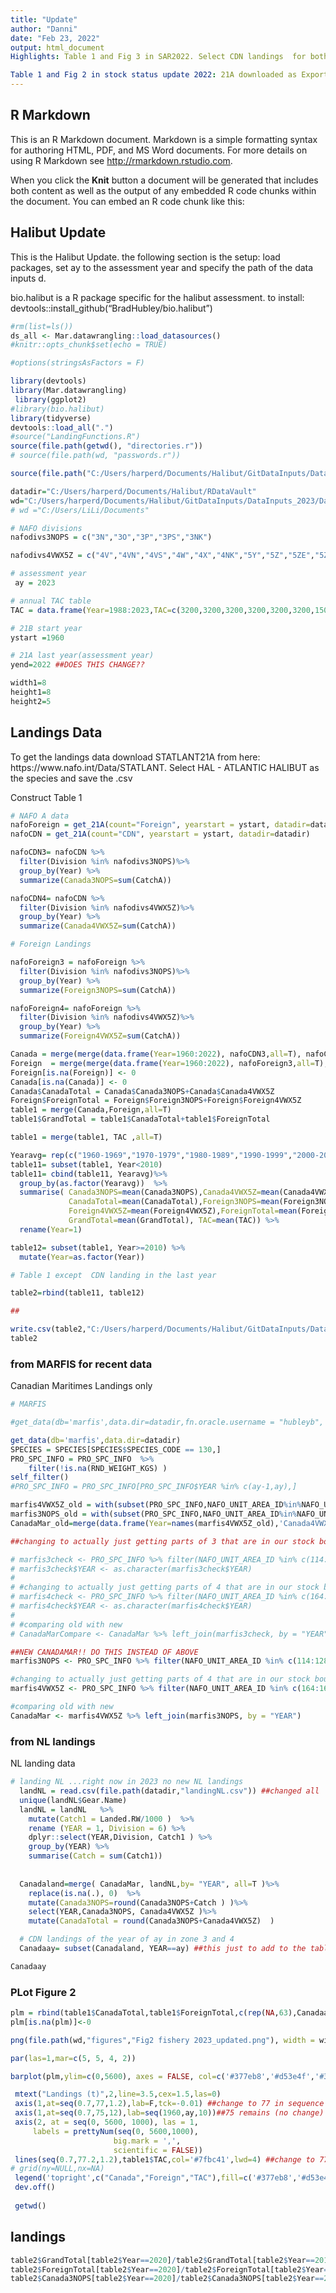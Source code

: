 ---
title: "Update"
author: "Danni"
date: "Feb 23, 2022"
output: html_document
Highlights: Table 1 and Fig 3 in SAR2022. Select CDN landings  for both CDN landing and international landing in NAFO A zone 5; sum of MARFIS and NL landings for CDN landings in Zone 3. 

Table 1 and Fig 2 in stock status update 2022: 21A downloaded as Export.csv on Nov 22, 2022; MARFIS and NL landing(landingNL.csv) as Nov22, 2022; Previous 21A renamed as Export_2021.csv and previous NL landing as landingNL_2021.csv in documents-data file
---

## R Markdown

This is an R Markdown document. Markdown is a simple formatting syntax for authoring HTML, PDF, and MS Word documents. For more details on using R Markdown see <http://rmarkdown.rstudio.com>.

When you click the **Knit** button a document will be generated that includes both content as well as the output of any embedded R code chunks within the document. You can embed an R code chunk like this:


## Halibut Update

This is the Halibut Update. the following section is the setup: load packages, set ay to the assessment year and specify the path of the data inputs d.

bio.halibut is a R package specific for the halibut assessment. to install:
devtools::install_github("BradHubley/bio.halibut")


```{r setup, include=FALSE}

#rm(list=ls())
ds_all <- Mar.datawrangling::load_datasources()
#knitr::opts_chunk$set(echo = TRUE)

#options(stringsAsFactors = F)

library(devtools)
library(Mar.datawrangling)
 library(ggplot2)
#library(bio.halibut)
library(tidyverse)
devtools::load_all(".")
#source("LandingFunctions.R")
source(file.path(getwd(), "directories.r"))
# source(file.path(wd, "passwords.r"))

source(file.path("C:/Users/harperd/Documents/Halibut/GitDataInputs/DataInputs_2023/DataInputs/passwords.r")) 

datadir="C:/Users/harperd/Documents/Halibut/RDataVault"
wd="C:/Users/harperd/Documents/Halibut/GitDataInputs/DataInputs_2023/DataInputs"
# wd ="C:/Users/LiLi/Documents"

# NAFO divisions
nafodivs3NOPS = c("3N","3O","3P","3PS","3NK")

nafodivs4VWX5Z = c("4V","4VN","4VS","4W","4X","4NK","5Y","5Z","5ZE","5ZC")

# assessment year
 ay = 2023

# annual TAC table
TAC = data.frame(Year=1988:2023,TAC=c(3200,3200,3200,3200,3200,3200,1500,850,850,850,850,850,1000,1150,1150,1300,1300,1375,1475,1475,1475,1700,1850,1850,2128,2447,2563,2738,3149,3621,4164,4789,5507,5445,4807, 4744)) ##update each year

# 21B start year
ystart =1960

# 21A last year(assessment year)
yend=2022 ##DOES THIS CHANGE??

width1=8
height1=8
height2=5
```

## Landings Data

To get the landings data download STATLANT21A from here: https://www.nafo.int/Data/STATLANT. Select HAL - ATLANTIC HALIBUT as the species and save the .csv 

Construct Table 1
```{r landings NAFOA}

# NAFO A data
nafoForeign = get_21A(count="Foreign", yearstart = ystart, datadir=datadir)
nafoCDN = get_21A(count="CDN", yearstart = ystart, datadir=datadir)

nafoCDN3= nafoCDN %>%
  filter(Division %in% nafodivs3NOPS)%>%
  group_by(Year) %>%
  summarize(Canada3NOPS=sum(CatchA))

nafoCDN4= nafoCDN %>%
  filter(Division %in% nafodivs4VWX5Z)%>%
  group_by(Year) %>%
  summarize(Canada4VWX5Z=sum(CatchA))

# Foreign Landings 

nafoForeign3 = nafoForeign %>%
  filter(Division %in% nafodivs3NOPS)%>%
  group_by(Year) %>%
  summarize(Foreign3NOPS=sum(CatchA))

nafoForeign4= nafoForeign %>%
  filter(Division %in% nafodivs4VWX5Z)%>%
  group_by(Year) %>%
  summarize(Foreign4VWX5Z=sum(CatchA))

Canada = merge(merge(data.frame(Year=1960:2022), nafoCDN3,all=T), nafoCDN4,all=T) ##CHANGE TO 2022???
Foreign  = merge(merge(data.frame(Year=1960:2022), nafoForeign3,all=T), nafoForeign4,all=T) ##CHANGE TO 2022???
Foreign[is.na(Foreign)] <- 0
Canada[is.na(Canada)] <- 0
Canada$CanadaTotal = Canada$Canada3NOPS+Canada$Canada4VWX5Z
Foreign$ForeignTotal = Foreign$Foreign3NOPS+Foreign$Foreign4VWX5Z
table1 = merge(Canada,Foreign,all=T)
table1$GrandTotal = table1$CanadaTotal+table1$ForeignTotal

table1 = merge(table1, TAC ,all=T)

Yearavg= rep(c("1960-1969","1970-1979","1980-1989","1990-1999","2000-2009"),each=10)
table11= subset(table1, Year<2010)
table11= cbind(table11, Yearavg)%>%
  group_by(as.factor(Yearavg))  %>%
  summarise( Canada3NOPS=mean(Canada3NOPS),Canada4VWX5Z=mean(Canada4VWX5Z),
             CanadaTotal=mean(CanadaTotal),Foreign3NOPS=mean(Foreign3NOPS),
             Foreign4VWX5Z=mean(Foreign4VWX5Z),ForeignTotal=mean(ForeignTotal),
             GrandTotal=mean(GrandTotal), TAC=mean(TAC)) %>%
  rename(Year=1)

table12= subset(table1, Year>=2010) %>%
  mutate(Year=as.factor(Year))

# Table 1 except  CDN landing in the last year

table2=rbind(table11, table12)

## 

write.csv(table2,"C:/Users/harperd/Documents/Halibut/GitDataInputs/DataInputs_2023/DataInputs/datafolder/update_table1_2023.csv",row.names = F)
table2

```

### from MARFIS for recent data

Canadian Maritimes Landings only


```{r landings MARFIS}

# MARFIS

#get_data(db='marfis',data.dir=datadir,fn.oracle.username = "hubleyb", fn.oracle.password = "R4#vmxtas", fn.oracle.dsn = 'ptran',usepkg='roracle',force.extract = T)

get_data(db='marfis',data.dir=datadir)
SPECIES = SPECIES[SPECIES$SPECIES_CODE == 130,]
PRO_SPC_INFO = PRO_SPC_INFO  %>%
    filter(!is.na(RND_WEIGHT_KGS) )
self_filter()
#PRO_SPC_INFO = PRO_SPC_INFO[PRO_SPC_INFO$YEAR %in% c(ay-1,ay),]

marfis4VWX5Z_old = with(subset(PRO_SPC_INFO,NAFO_UNIT_AREA_ID%in%NAFO_UNIT_AREAS$AREA_ID[!grepl("3",NAFO_UNIT_AREAS$NAFO_AREA)]),tapply(RND_WEIGHT_KGS,YEAR,sum,na.rm=T))
marfis3NOPS_old = with(subset(PRO_SPC_INFO,NAFO_UNIT_AREA_ID%in%NAFO_UNIT_AREAS$AREA_ID[grepl("3",NAFO_UNIT_AREAS$NAFO_AREA)]),tapply(RND_WEIGHT_KGS,YEAR,sum,na.rm=T))
CanadaMar_old=merge(data.frame(Year=names(marfis4VWX5Z_old),'Canada4VWX5Z'=round(marfis4VWX5Z_old/1000)),data.frame(Year=names(marfis3NOPS_old),'Canada3NOPS'=round(marfis3NOPS_old/1000)),all=T)

##changing to actually just getting parts of 3 that are in our stock boundaries (3NOPs, rather than pulling all of 3)

# marfis3check <- PRO_SPC_INFO %>% filter(NAFO_UNIT_AREA_ID %in% c(114:128, 130:138)) %>% group_by(YEAR) %>% summarize(MAR3NOPS = round(sum(RND_WEIGHT_KGS)/1000)) %>% drop_na() %>% add_row("YEAR" = 2000, "MAR3NOPS" = NA)
# marfis3check$YEAR <- as.character(marfis3check$YEAR)
# 
# #changing to actually just getting parts of 4 that are in our stock boundaires (before jsut pulling everything that's not 3)
# marfis4check <- PRO_SPC_INFO %>% filter(NAFO_UNIT_AREA_ID %in% c(164:169, 171:204)) %>% group_by(YEAR) %>% summarize(MAR4VWX5Z = round(sum(RND_WEIGHT_KGS)/1000)) %>% drop_na()
# marfis4check$YEAR <- as.character(marfis4check$YEAR)
# 
# #comparing old with new
# CanadaMarCompare <- CanadaMar %>% left_join(marfis3check, by = "YEAR") %>% left_join(marfis4check, by = "YEAR")

##NEW CANADAMAR!! DO THIS INSTEAD OF ABOVE
marfis3NOPS <- PRO_SPC_INFO %>% filter(NAFO_UNIT_AREA_ID %in% c(114:128, 130:138)) %>% group_by(YEAR) %>% summarize(Canada3NOPS = round(sum(RND_WEIGHT_KGS)/1000)) %>% drop_na() %>% add_row("YEAR" = 2000, "Canada3NOPS" = NA)

#changing to actually just getting parts of 4 that are in our stock boundaires (before jsut pulling everything that's not 3)
marfis4VWX5Z <- PRO_SPC_INFO %>% filter(NAFO_UNIT_AREA_ID %in% c(164:169, 171:204)) %>% group_by(YEAR) %>% summarize(Canada4VWX5Z = round(sum(RND_WEIGHT_KGS)/1000)) %>% drop_na()

#comparing old with new
CanadaMar <- marfis4VWX5Z %>% left_join(marfis3NOPS, by = "YEAR")
```

### from NL landings

NL landing data
```{r  CDN landing for the year of ay}

# landing NL ...right now in 2023 no new NL landings
  landNL = read.csv(file.path(datadir,"landingNL.csv")) ##changed all 'Year' to 'YEAR' from here on out...to match CanadaMar
  unique(landNL$Gear.Name)
  landNL = landNL   %>%
    mutate(Catch1 = Landed.RW/1000 )  %>%
    rename (YEAR = 1, Division = 6) %>%          
    dplyr::select(YEAR,Division, Catch1 ) %>%
    group_by(YEAR) %>%
    summarise(Catch = sum(Catch1)) 
  
  
  Canadaland=merge( CanadaMar, landNL,by= "YEAR", all=T )%>%
    replace(is.na(.), 0)  %>%
    mutate(Canada3NOPS=round(Canada3NOPS+Catch ) )%>%
    select(YEAR,Canada3NOPS, Canada4VWX5Z )%>%
    mutate(CanadaTotal = round(Canada3NOPS+Canada4VWX5Z)  )

  # CDN landings of the year of ay in zone 3 and 4
  Canadaay= subset(Canadaland, YEAR==ay) ##this just to add to the table since no CURRENT YEAR data in NAFO 21A?

Canadaay
```


### PLot Figure 2

```{r, echo=F}

plm = rbind(table1$CanadaTotal,table1$ForeignTotal,c(rep(NA,63),Canadaay$CanadaTotal)) ##62 becomes 63 for 2023
plm[is.na(plm)]<-0

png(file.path(wd,"figures","Fig2 fishery 2023_updated.png"), width = width1, height = height2,units='in',pointsize=12, res=300,type='cairo')

par(las=1,mar=c(5, 5, 4, 2))

barplot(plm,ylim=c(0,5600), axes = FALSE, col=c('#377eb8','#d53e4f','#377eb8'),border=NA,density=c(NA,NA,40))

 mtext("Landings (t)",2,line=3.5,cex=1.5,las=0)
 axis(1,at=seq(0.7,77,1.2),lab=F,tck=-0.01) ##change to 77 in sequence to increase axis length (ticks)
 axis(1,at=seq(0.7,75,12),lab=seq(1960,ay,10))##75 remains (no change) since 2023 not a multiple of 10
 axis(2, at = seq(0, 5600, 1000), las = 1, 
     labels = prettyNum(seq(0, 5600,1000), 
                       big.mark = ',', 
                       scientific = FALSE))
 lines(seq(0.7,77.2,1.2),table1$TAC,col='#7fbc41',lwd=4) ##change to 77 to accommodate additional year (2023)
# grid(ny=NULL,nx=NA)
 legend('topright',c("Canada","Foreign","TAC"),fill=c('#377eb8','#d53e4f',NA),col=c(NA,NA,'#7fbc41'),lwd=c(NA,NA,4),border=NA,inset=c(0.2,0.1),bg='white',box.lty=0)
 dev.off()
 
 getwd()

```


## landings

```{r}
table2$GrandTotal[table2$Year==2020]/table2$GrandTotal[table2$Year==2019]
table2$ForeignTotal[table2$Year==2020]/table2$ForeignTotal[table2$Year==2019]
table2$Canada3NOPS[table2$Year==2020]/table2$Canada3NOPS[table2$Year==2019]

```


